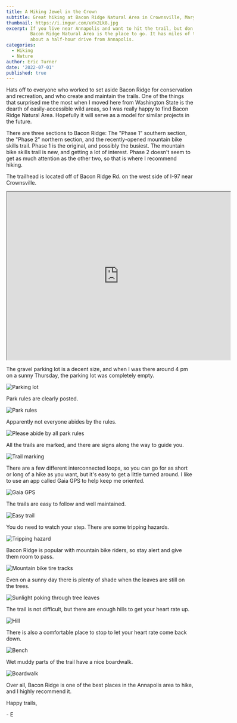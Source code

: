```yaml
---
title: A Hiking Jewel in the Crown
subtitle: Great hiking at Bacon Ridge Natural Area in Crownsville, Maryland
thumbnail: https://i.imgur.com/uYk2Lk8.jpg
excerpt: If you live near Annapolis and want to hit the trail, but don't have a lot of time, then
         Bacon Ridge Natural Area is the place to go. It has miles of trails in a beautiful woodland setting
         about a half-hour drive from Annapolis.
categories:
  - Hiking
  - Nature
author: Eric Turner
date: '2022-07-01'
published: true
---
```


Hats off to everyone who worked to set aside Bacon Ridge for conservation and recreation, and who create and maintain the trails.
One of the things that surprised me the most when I moved here from Washington State is the dearth of easily-accessible
wild areas, so I was really happy to find Bacon Ridge Natural Area. Hopefully it will serve as a model
for similar projects in the future.

There are three sections to Bacon Ridge: The "Phase 1" southern section, the
"Phase 2" northern section, and the recently-opened mountain bike skills trail.
Phase 1 is the original, and possibly the busiest. The
mountain bike skills trail is new, and getting a lot of interest. Phase 2 doesn't seem to
get as much attention as the other two, so that is where I recommend hiking.

The trailhead is located off of Bacon Ridge Rd. on the west side of I-97 near Crownsville.

<iframe
    src="https://www.google.com/maps/embed?pb=!1m18!1m12!1m3!1d5522.525591853437!2d-76.62267000340455!3d39.02871086768817!2m3!1f0!2f0!3f0!3m2!1i1024!2i768!4f13.1!3m3!1m2!1s0x89b7f1b8fecc1a9b%3A0x7d24c3db01ee8f19!2sBacon%20Ridge%20Trail%20Head%20-%20Bacon%20Ridge%20Rd%20-%20North%20Parking!5e0!3m2!1sen!2sus!4v1656689826824!5m2!1sen!2sus"
    width="600"
    height="450"
    allowFullScreen=""
    loading="lazy"
    referrerPolicy="no-referrer-when-downgrade"></iframe>

The gravel parking lot is a decent size, and when I was there around 4 pm on a sunny Thursday, the parking lot was completely empty.

![Parking lot](https://i.imgur.com/zYvkfxJ.jpg)

Park rules are clearly posted.

![Park rules](https://i.imgur.com/yR8ghzF.jpg)

Apparently not everyone abides by the rules.

![Please abide by all park rules](https://i.imgur.com/tQ8tif5.jpg)

All the trails are marked, and there are signs along the way to guide you.

![Trail marking](https://i.imgur.com/MEz8WgN.jpg)

There are a few different interconnected loops,
so you can go for as short or long of a hike as you want, but it's easy to get a little turned around. I like to
use an app called Gaia GPS to help keep me oriented.

![Gaia GPS](https://i.imgur.com/vcYPzHt.jpg)

The trails are easy to follow and well maintained.

![Easy trail](https://i.imgur.com/04XRj5j.jpg)

You do need to watch your step. There are some tripping hazards.

![Tripping hazard](https://i.imgur.com/c0lfIxz.jpg)

Bacon Ridge is popular with mountain bike riders, so stay alert and give them room to pass.

![Mountain bike tire tracks](https://i.imgur.com/gy5Hnkb.jpg)

Even on a sunny day there is plenty of shade when the leaves are still on the trees.

![Sunlight poking through tree leaves](https://i.imgur.com/uYk2Lk8.jpg)

The trail is not difficult, but there are enough hills to get your heart rate up.

![Hill](https://i.imgur.com/xMrmsDT.jpg)

There is also a comfortable place to stop to let your heart rate come back down.

![Bench](https://i.imgur.com/OuV0tFO.jpg)

Wet muddy parts of the trail have a nice boardwalk.

![Boardwalk](https://i.imgur.com/gfzipkX.jpg)

Over all, Bacon Ridge is one of the best places in the Annapolis area to hike, and I highly recommend it.

Happy trails,

\- E

